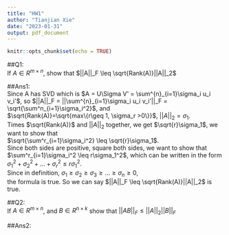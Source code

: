 ```yaml
---
title: "HW1"
author: "Tianjian Xie"
date: "2023-01-31"
output: pdf_document
---
```


```r
knitr::opts_chunk$set(echo = TRUE)
```

##Q1:\
If $A \in R^{m\times n}$, show that $||A||_F \leq \sqrt{Rank(A)}||A||_2$

##Ans1:\
Since A has SVD which is $A = U\Sigma V' = \sum^{n}_{i=1}\sigma_i u_i v_i'$, so
$||A||_F = ||\sum^{n}_{i=1}\sigma_i u_i v_i'||_F = \sqrt{\sum^n_{i=1}\sigma_i^2}$, and \
$\sqrt{Rank(A)}=\sqrt{max\{r\geq 1, \sigma_r >0\}}$, $||A||_2 = \sigma_1$. \
Times $\sqrt{Rank(A)}$ and $||A||_2$ together, we get $\sqrt{r}\sigma_1$, we want to show that \
$\sqrt{\sum^r_{i=1}\sigma_i^2} \leq \sqrt{r}\sigma_1$. \
Since both sides are positive, square both sides,
we want to show that \
$\sum^r_{i=1}\sigma_i^2 \leq r\sigma_1^2$, which can be written in the form \
$\sigma_1^2 + \sigma_2^2 + ... +\sigma_r^2 \leq r\sigma_1^2$. \
Since in definition, $\sigma_1 \geq \sigma_2 \geq \sigma_3 \geq ... \geq \sigma_n \geq 0$, \
the formula is true. So we can say $||A||_F \leq \sqrt{Rank(A)}||A||_2$ is true.

##Q2:\
If $A \in R^{m\times n}$, and $B \in R^{n \times k}$ show that $||AB||_F \leq ||A||_2||B||_F$

##Ans2:\
